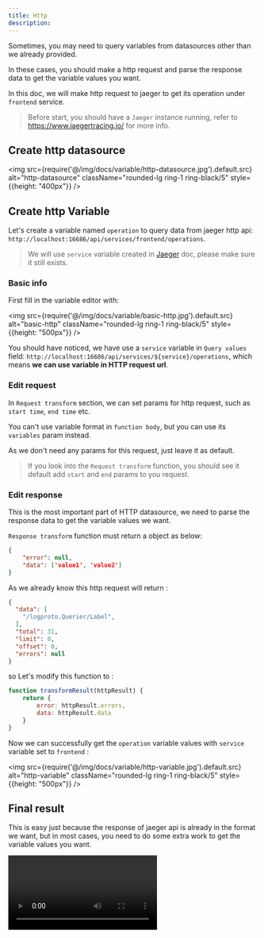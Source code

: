 ```yaml
---
title: Http
description:
---
```



Sometimes, you may need to query variables from datasources other than we already provided.  

In these cases, you should  make a http request and parse the response data to get the variable values you want.

In this doc, we will make http request to jaeger to get its operation under `frontend` service.

> Before start, you should have a <Code>Jaeger</Code> instance running, refer to https://www.jaegertracing.io/ for more info.

## Create http datasource

<img src={require('@/img/docs/variable/http-datasource.jpg').default.src} alt="http-datasource"  className="rounded-lg ring-1 ring-black/5" style={{height: "400px"}} />

## Create http Variable

Let's create a variable named `operation` to query data from jaeger http api: `http://localhost:16686/api/services/frontend/operations`.

> We will use `service` variable created in [Jaeger](/docs/variable-jaeger#jaeger-services) doc, please make sure it still exists.

### Basic info 

First fill in the variable editor with: 

<img src={require('@/img/docs/variable/basic-http.jpg').default.src} alt="basic-http"  className="rounded-lg ring-1 ring-black/5" style={{height: "500px"}} />

You should have noticed, we have use a `service` variable in  `Query values` field: `http://localhost:16686/api/services/${service}/operations`, which means **we can use variable in HTTP request url**.


### Edit request 

In `Request transform` section, we can set params for http request, such as `start time`, `end time` etc.

You can't use variable format in  `function body`, but you can use its `variables` param instead.

As we don't need any params for this request, just leave it as default.

> If you look into the `Request transform` function, you should see it default add `start` and `end` params to you request.

### Edit response

This is the most important part of HTTP datasource, we need to parse the response data to get the variable values we want.

`Response transform` function must return a object as below: 

```json 
{
    "error": null,
    "data": ['value1', 'value2']
}
```

As we already know this http request will return :

```json
{
  "data": [
    "/logproto.Querier/Label",
  ],
  "total": 31,
  "limit": 0,
  "offset": 0,
  "errors": null
}
```
so Let's modify this function to :

```js
function transformResult(httpResult) {
    return {
        error: httpResult.errors,
        data: httpResult.data
    }
}
```

Now we can successfully get the `operation` variable values with `service` variable set to `frontend` :

<img src={require('@/img/docs/variable/http-variable.jpg').default.src} alt="http-variable"  className="rounded-lg ring-1 ring-black/5" style={{height: "500px"}} />

## Final result 

This is easy just because the response of jaeger api is already in the format we want, but in most cases, you need to do some extra work to get the variable values you want.

<video controls autoPlay src="/docs/http-final.mov"/>

As you can see, because we use `service` variable in Http request url, when we change the `service` variable value, the `operation` variable values will change accordingly, great!








